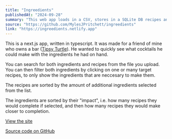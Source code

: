 ```yaml
---
title: "Ingreedients"
publishedAt: "2024-09-28"
summary: "This web app loads in a CSV, stores in a SQLite DB recipes and ingredients. On the home page you can select the ingredients you have, or the recipes you want to make, and it tells you what ingredients you need, or what recipes you can make"
source: "https://github.com/MylesJPritchett/ingreedients"
link: "https://ingreedients.netlify.app"
---
```


This is a next.js app, written in typescript. It was made for a friend of mine who owns a bar ([Tipsy Turtle](https://tipsyturtle.com.au/)). He wanted to quickly see what cocktails he could make with the ingredients he had on hand.

You can search for both ingredients and recipes from the file you upload. You can then filter both ingredients by clicking on one or many target recipes, to only show the ingredients that are neccesary to make them.

The recipes are sorted by the amount of additional ingredients selected from the list.

The ingredients are sorted by their "impact", i.e. how many recipes they would complete if selected, and then how many recipes they would make closer to completion.

[View the site](https://ingreedients.netlify.app)

[Source code on GitHub](https://github.com/MylesJPritchett/ingreedients)
